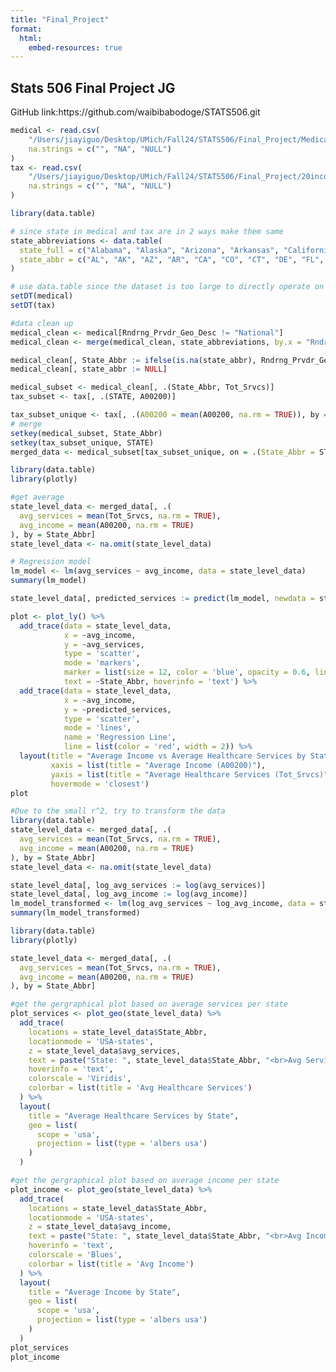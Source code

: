 ```yaml
---
title: "Final_Project"
format: 
  html:
    embed-resources: true
---
```


## Stats 506 Final Project JG

GitHub link:https://github.com/waibibabodoge/STATS506.git

```r
medical <- read.csv(
    "/Users/jiayiguo/Desktop/UMich/Fall24/STATS506/Final_Project/Medicare/2022/MUP_PHY_R24_P05_V10_D22_Geo.csv",
    na.strings = c("", "NA", "NULL")
)
tax <- read.csv(
    "/Users/jiayiguo/Desktop/UMich/Fall24/STATS506/Final_Project/20income_tax.csv",
    na.strings = c("", "NA", "NULL")
)
```

```r
library(data.table)

# since state in medical and tax are in 2 ways make them same
state_abbreviations <- data.table(
  state_full = c("Alabama", "Alaska", "Arizona", "Arkansas", "California", "Colorado", "Connecticut", "Delaware", "Florida", "Georgia", "Hawaii", "Idaho", "Illinois", "Indiana", "Iowa", "Kansas", "Kentucky", "Louisiana", "Maine", "Maryland", "Massachusetts", "Michigan", "Minnesota", "Mississippi", "Missouri", "Montana", "Nebraska", "Nevada", "New Hampshire", "New Jersey", "New Mexico", "New York", "North Carolina", "North Dakota", "Ohio", "Oklahoma", "Oregon", "Pennsylvania", "Rhode Island", "South Carolina", "South Dakota", "Tennessee", "Texas", "Utah", "Vermont", "Virginia", "Washington", "West Virginia", "Wisconsin", "Wyoming"),
  state_abbr = c("AL", "AK", "AZ", "AR", "CA", "CO", "CT", "DE", "FL", "GA", "HI", "ID", "IL", "IN", "IA", "KS", "KY", "LA", "ME", "MD", "MA", "MI", "MN", "MS", "MO", "MT", "NE", "NV", "NH", "NJ", "NM", "NY", "NC", "ND", "OH", "OK", "OR", "PA", "RI", "SC", "SD", "TN", "TX", "UT", "VT", "VA", "WA", "WV", "WI", "WY")
)

# use data.table since the dataset is too large to directly operate on
setDT(medical)
setDT(tax)

#data clean up
medical_clean <- medical[Rndrng_Prvdr_Geo_Desc != "National"]
medical_clean <- merge(medical_clean, state_abbreviations, by.x = "Rndrng_Prvdr_Geo_Desc", by.y = "state_full", all.x = TRUE)

medical_clean[, State_Abbr := ifelse(is.na(state_abbr), Rndrng_Prvdr_Geo_Desc, state_abbr)]
medical_clean[, state_abbr := NULL]

medical_subset <- medical_clean[, .(State_Abbr, Tot_Srvcs)]
tax_subset <- tax[, .(STATE, A00200)]

tax_subset_unique <- tax[, .(A00200 = mean(A00200, na.rm = TRUE)), by = STATE]
# merge
setkey(medical_subset, State_Abbr)
setkey(tax_subset_unique, STATE)
merged_data <- medical_subset[tax_subset_unique, on = .(State_Abbr = STATE), nomatch = NA]
```

```r
library(data.table)
library(plotly)

#get average
state_level_data <- merged_data[, .(
  avg_services = mean(Tot_Srvcs, na.rm = TRUE),         
  avg_income = mean(A00200, na.rm = TRUE)
), by = State_Abbr]
state_level_data <- na.omit(state_level_data)

# Regression model
lm_model <- lm(avg_services ~ avg_income, data = state_level_data)
summary(lm_model)

state_level_data[, predicted_services := predict(lm_model, newdata = state_level_data)]

plot <- plot_ly() %>%
  add_trace(data = state_level_data, 
            x = ~avg_income, 
            y = ~avg_services, 
            type = 'scatter', 
            mode = 'markers', 
            marker = list(size = 12, color = 'blue', opacity = 0.6, line = list(width = 2, color = 'black')),
            text = ~State_Abbr, hoverinfo = 'text') %>%
  add_trace(data = state_level_data, 
            x = ~avg_income, 
            y = ~predicted_services, 
            type = 'scatter', 
            mode = 'lines',
            name = 'Regression Line', 
            line = list(color = 'red', width = 2)) %>%
  layout(title = "Average Income vs Average Healthcare Services by State",
         xaxis = list(title = "Average Income (A00200)"),
         yaxis = list(title = "Average Healthcare Services (Tot_Srvcs)"),
         hovermode = 'closest')
plot
```

```r
#Due to the small r^2, try to transform the data
library(data.table)
state_level_data <- merged_data[, .(
  avg_services = mean(Tot_Srvcs, na.rm = TRUE),         
  avg_income = mean(A00200, na.rm = TRUE)
), by = State_Abbr]
state_level_data <- na.omit(state_level_data)

state_level_data[, log_avg_services := log(avg_services)]
state_level_data[, log_avg_income := log(avg_income)]
lm_model_transformed <- lm(log_avg_services ~ log_avg_income, data = state_level_data)
summary(lm_model_transformed)
```

```r
library(data.table)
library(plotly)

state_level_data <- merged_data[, .(
  avg_services = mean(Tot_Srvcs, na.rm = TRUE),
  avg_income = mean(A00200, na.rm = TRUE)
), by = State_Abbr]

#get the gergraphical plot based on average services per state
plot_services <- plot_geo(state_level_data) %>%
  add_trace(
    locations = state_level_data$State_Abbr,
    locationmode = 'USA-states',
    z = state_level_data$avg_services,
    text = paste("State: ", state_level_data$State_Abbr, "<br>Avg Services: ", round(state_level_data$avg_services, 2)),
    hoverinfo = 'text',
    colorscale = 'Viridis',
    colorbar = list(title = 'Avg Healthcare Services')
  ) %>%
  layout(
    title = "Average Healthcare Services by State",
    geo = list(
      scope = 'usa',
      projection = list(type = 'albers usa')
    )
  )

#get the gergraphical plot based on average income per state
plot_income <- plot_geo(state_level_data) %>%
  add_trace(
    locations = state_level_data$State_Abbr,
    locationmode = 'USA-states',
    z = state_level_data$avg_income,
    text = paste("State: ", state_level_data$State_Abbr, "<br>Avg Income: $", round(state_level_data$avg_income, 2)),
    hoverinfo = 'text',
    colorscale = 'Blues',
    colorbar = list(title = 'Avg Income')
  ) %>%
  layout(
    title = "Average Income by State",
    geo = list(
      scope = 'usa',
      projection = list(type = 'albers usa')
    )
  )
plot_services
plot_income
```
